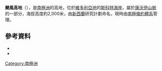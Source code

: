 {{coord|76|44|S|160|40|E|source:GNIS|display=title}}

'''颶風高地'''（{{lang-en|Hurricane Heights}}），是[[南極洲|南極洲]]的高地，位於[[維多利亞地|維多利亞地]]的[[斯科特海岸|斯科特海岸]]，屬於[[康沃伊山脈|康沃伊山脈]]的一部分，海拔高度約2,000米，由[[新西蘭|新西蘭]]研究計劃命名，現時由[[南極條約體系|南極條約體系]]管理。

==參考資料==
*{{cite gnis | type = antarid | id = 7198| name = Hurricane Heights | accessdate = 2012-07-05}}
*{{usgs-gazetteer|id=7198}}

{{DEFAULTSORT:Hurricane Heights}}
[[Category:南極洲|Category:南極洲]]


{{ScottCoast-geo-stub}}